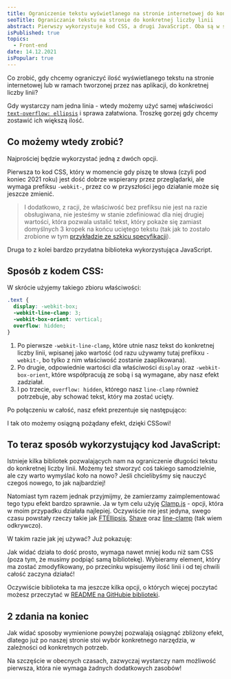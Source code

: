 ```yaml
---
title: Ograniczenie tekstu wyświetlanego na stronie internetowej do konkretnej liczby linii - 2 proste sposoby
seoTitle: Ograniczanie tekstu na stronie do konkretnej liczby linii
abstract: Pierwszy wykorzystuje kod CSS, a drugi JavaScript. Oba są w stanie przyciąć tekst na stronie internetowej według Twoich potrzeb!
isPublished: true
topics:
  - Front-end
date: 14.12.2021
isPopular: true
---
```


Co zrobić, gdy chcemy ograniczyć ilość wyświetlanego tekstu na stronie internetowej lub w ramach tworzonej przez nas aplikacji, do konkretnej liczby linii?

Gdy wystarczy nam jedna linia - wtedy możemy użyć samej właściwości [`text-overflow: ellipsis`](https://developer.mozilla.org/en-US/docs/Web/CSS/text-overflow) i sprawa załatwiona. Troszkę gorzej gdy chcemy zostawić ich większą ilość.

## Co możemy wtedy zrobić?

Najprościej będzie wykorzystać jedną z dwóch opcji.

Pierwsza to kod CSS, który w momencie gdy piszę te słowa (czyli pod koniec 2021 roku) jest dość dobrze wspierany przez przeglądarki, ale wymaga prefiksu `-webkit-`, przez co w przyszłości jego działanie może się jeszcze zmienić.

> I dodatkowo, z racji, że właściwość bez prefiksu nie jest na razie obsługiwana, nie jesteśmy w stanie zdefiniować dla niej drugiej wartości, która pozwala ustalić tekst, który pokaże się zamiast domyślnych 3 kropek na końcu uciętego tekstu (tak jak to zostało zrobione w tym [przykładzie ze szkicu specyfikacji](https://drafts.csswg.org/css-overflow-3/#example-bf93dfa6)).

Druga to z kolei bardzo przydatna biblioteka wykorzystująca JavaScript.

## Sposób z kodem CSS:

W skrócie użyjemy takiego zbioru właściwości:

```css
.text {
  display: -webkit-box;
  -webkit-line-clamp: 3;
  -webkit-box-orient: vertical;
  overflow: hidden;
}
```

1. Po pierwsze `-webkit-line-clamp`, które utnie nasz tekst do konkretnej liczby linii, wpisanej jako wartość (od razu używamy tutaj prefikxu `-webkit-`, bo tylko z nim właściwość zostanie zaaplikowana).
2. Po drugie, odpowiednie wartości dla właściwości `display` oraz `-webkit-box-orient`, które współpracują ze sobą i są wymagane, aby nasz efekt zadziałał.
3. I po trzecie, `overflow: hidden`, którego nasz `line-clamp` również potrzebuje, aby schować tekst, który ma zostać ucięty.

Po połączeniu w całość, nasz efekt prezentuje się następująco:


<CodePenIframe id="xQXJaq" title="Line-clamp w CSS" />

I tak oto możemy osiągną pożądany efekt, dzięki CSSowi!

## To teraz sposób wykorzystujący kod JavaScript:

Istnieje kilka bibliotek pozwalających nam na ograniczenie długości tekstu do konkretnej liczby linii. Możemy też stworzyć coś takiego samodzielnie, ale czy warto wymyślać koło na nowo? Jeśli chcielibyśmy się nauczyć czegoś nowego, to jak najbardziej!

Natomiast tym razem jednak przyjmijmy, że zamierzamy zaimplementować tego typu efekt bardzo sprawnie. Ja w tym celu użyję [Clamp.js](https://github.com/josephschmitt/Clamp.js/) - opcji, która w moim przypadku działała najlepiej. Oczywiście nie jest jedyna, swego czasu powstały rzeczy takie jak [FTEllipsis](https://github.com/ftlabs/ftellipsis), [Shave](https://github.com/dollarshaveclub/shave) oraz [line-clamp](https://github.com/yuanqing/line-clamp) (tak wiem odkrywczo).

W takim razie jak jej używać? Już pokazuję:

<CodePenIframe id="GwMXdV" title="Line-clamp w JavaScript" />

Jak widać działa to dość prosto, wymaga nawet mniej kodu niż sam CSS (poza tym, że musimy podpiąć samą bibliotekę). Wybieramy element, który ma zostać zmodyfikowany, po przecinku wpisujemy ilość linii i od tej chwili całość zaczyna działać!

Oczywiście biblioteka ta ma jeszcze kilka opcji, o których więcej poczytać możesz przeczytać w [README na GitHubie biblioteki](https://github.com/josephschmitt/Clamp.js/#readme).

## 2 zdania na koniec

Jak widać sposoby wymienione powyżej pozwalają osiągnąć zbliżony efekt, dlatego już po naszej stronie stoi wybór konkretnego narzędzia, w zależności od konkretnych potrzeb.

Na szczęście w obecnych czasach, zazwyczaj wystarczy nam możliwość pierwsza, która nie wymaga żadnych dodatkowych zasobów!
